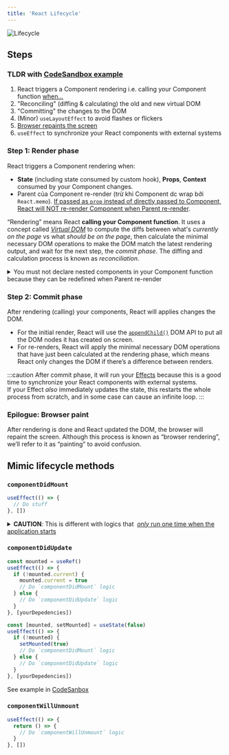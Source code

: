 ```yaml
---
title: 'React Lifecycle'
---
```



![Lifecycle](https://i.imgur.com/tSYbUyv.png)

## Steps

### TLDR with [CodeSandbox example](https://codesandbox.io/s/react-lifecycle-djj04t)

1. React triggers a Component rendering i.e. calling your Component function [when...](#step-1-render-phase)
1. "Reconciling" (diffing & calculating) the old and new virtual DOM
1. "Committing" the changes to the DOM
1. (Minor) `useLayoutEffect` to avoid flashes or flickers
1. [Browser repaints the screen](#epilogue-browser-paint)
1. `useEffect` to synchronize your React components with external systems

### Step 1: Render phase

React triggers a Component rendering when:

- **State** (including state consumed by custom hook), **Props**, **Context** consumed by your Component changes.
- Parent của Component re-render (trừ khi Component dc wrap bởi `React.memo`). [If passed as `prop` instead of directly passed to Component, React will NOT re-render Component when Parent re-render](./react-snippets.mdx#lift-ur-component-up-and-pass-it-down-as-a-prop).

“Rendering” means React **calling your Component function**. It uses a concept called [_Virtual DOM_](./react-essentials.md#virtual-dom) to compute the diffs between what's _currently on the page_ vs what _should be on the page_, then calculate the minimal necessary DOM operations to make the DOM match the latest rendering output, and wait for the next step, the _commit phase_. The diffing and calculation process is known as _reconciliation_.

<details>

<summary>
  You must not declare nested components in your Component function because they
  can be redefined when Parent re-render
</summary>{' '}

```jsx
// ✅ Tách Child ra ngoài
const Child = ({ onClick }) => {
  return <button onClick={onClick}>+</button>
}

const Parent = () => {
  const [count, setCount] = useState(0)

  const handleClick = () => {
    const newCount = count + 1
    setCount(newCount)
    // This will reflect the correct value of the state after being changed instead of being one step behind
    console.log(newCount)
  }

  // ❌ Nested Component
  const NestChild = ({ onClick }) => {
    return <button onClick={onClick}>+</button>
  }

  return (
    <>
      <Child onClick={handleClick} />
      <NestChild onClick={handleClick} />
    </>
  )
}
```

</details>

### Step 2: Commit phase

After rendering (calling) your components, React will applies changes the DOM.

- For the initial render, React will use the [`appendChild()`](https://developer.mozilla.org/en-US/docs/Web/API/Node/appendChild) DOM API to put all the DOM nodes it has created on screen.
- For re-renders, React will apply the minimal necessary DOM operations that have just been calculated at the rendering phase, which means React only changes the DOM if there’s a difference between renders.

:::caution
After commit phase, it will run your [Effects](./hooks.mdx#usage-1) because this is a good time to synchronize your React components with external systems.  
If your Effect _also_ immediately updates the state, this restarts the whole process from scratch, and in some case can cause an infinite loop.
:::

### Epilogue: Browser paint

After rendering is done and React updated the DOM, the browser will repaint the screen. Although this process is known as “browser rendering”, we’ll refer to it as “painting” to avoid confusion.

## Mimic lifecycle methods

### `componentDidMount`

```jsx
useEffect(() => {
  // Do stuff
}, [])
```

<details>
  <summary><b>CAUTION</b>: This is different with logics that&nbsp;
  <a href="https://react.dev/learn/you-might-not-need-an-effect#initializing-the-application"><i>only</i> run one time when the application starts</a></summary>

```jsx
let didInit = false

function App() {
  useEffect(() => {
    if (!didInit) {
      didInit = true
      // ✅ Only runs once per app load
      checkAuthToken()
    }
  }, [])
}
```

OR

```jsx
if (typeof window !== 'undefined') {
  // Check if we're running in the browser.
  // ✅ Only runs once per app load
  checkAuthToken()
}

function App() {
  // ...
}
```

</details>

### `componentDidUpdate`

<Tabs>
  <TabItem value="ref" label="With useRef">

```jsx
const mounted = useRef()
useEffect(() => {
  if (!mounted.current) {
    mounted.current = true
    // Do `componentDidMount` logic
  } else {
    // Do `componentDidUpdate` logic
  }
}, [yourDepedencies])
```

  </TabItem>
  <TabItem value="state" label="With useState">

```jsx
const [mounted, setMounted] = useState(false)
useEffect(() => {
  if (!mounted) {
    setMounted(true)
    // Do `componentDidMount` logic
  } else {
    // Do `componentDidUpdate` logic
  }
}, [yourDepedencies])
```

  </TabItem>
</Tabs>

See example in [CodeSanbox](https://codesandbox.io/s/componentdidmount-componentdidupdate-with-useref-8vw622?file=/App.js)

### `componentWillUnmount`

```jsx
useEffect(() => {
  return () => {
    // Do `componentWillUnmount` logic
  }
}, [])
```

